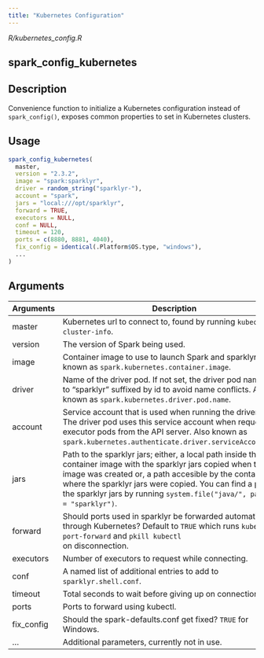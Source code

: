 ```yaml
---
title: "Kubernetes Configuration"
---
```


*R/kubernetes_config.R*

## spark_config_kubernetes

## Description
Convenience function to initialize a Kubernetes configuration instead of `spark_config()`, exposes common properties to set in Kubernetes clusters. 


## Usage
```r
spark_config_kubernetes( 
  master, 
  version = "2.3.2", 
  image = "spark:sparklyr", 
  driver = random_string("sparklyr-"), 
  account = "spark", 
  jars = "local:///opt/sparklyr", 
  forward = TRUE, 
  executors = NULL, 
  conf = NULL, 
  timeout = 120, 
  ports = c(8880, 8881, 4040), 
  fix_config = identical(.Platform$OS.type, "windows"), 
  ... 
) 
```

## Arguments
|Arguments|Description|
|---|---|
| master | Kubernetes url to connect to, found by running `kubectl cluster-info`. |
| version | The version of Spark being used. |
| image | Container image to use to launch Spark and sparklyr. Also known as `spark.kubernetes.container.image`. |
| driver | Name of the driver pod. If not set, the driver pod name is set to "sparklyr" suffixed by id to avoid name conflicts. Also known as `spark.kubernetes.driver.pod.name`. |
| account | Service account that is used when running the driver pod. The driver pod uses this service account when requesting executor pods from the API server. Also known as `spark.kubernetes.authenticate.driver.serviceAccountName`. |
| jars | Path to the sparklyr jars; either, a local path inside the container image with the sparklyr jars copied when the image was created or, a path accesible by the container where the sparklyr jars were copied. You can find a path to the sparklyr jars by running `system.file("java/", package = "sparklyr")`. |
| forward | Should ports used in sparklyr be forwarded automatically through Kubernetes? Default to `TRUE` which runs `kubectl port-forward` and `pkill kubectl`<br>on disconnection. |
| executors | Number of executors to request while connecting. |
| conf | A named list of additional entries to add to `sparklyr.shell.conf`. |
| timeout | Total seconds to wait before giving up on connection. |
| ports | Ports to forward using kubectl. |
| fix_config | Should the spark-defaults.conf get fixed? `TRUE` for Windows. |
| ... | Additional parameters, currently not in use. |







